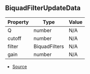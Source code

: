 ## BiquadFilterUpdateData

| Property | Type | Value |
| ----------- | ----------- | ----------- |
| Q | number | N/A |
| cutoff | number | N/A |
| filter | BiquadFilters | N/A |
| gain | number | N/A |


- [Source](https://github.com/Androz2091/discord-player/blob/074396c/packages/equalizer/src/biquad/BiquadStream.ts#L13)